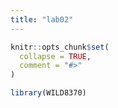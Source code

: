 ```yaml
---
title: "lab02"
---
```


```r
knitr::opts_chunk$set(
  collapse = TRUE,
  comment = "#>"
)
```

```r
library(WILD8370)
```
